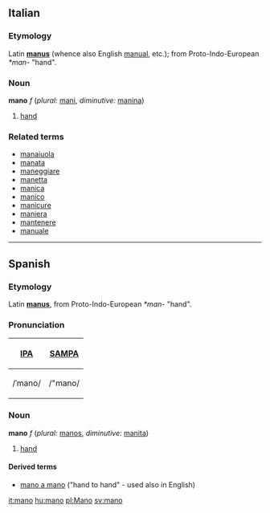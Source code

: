 ==Italian==
===Etymology===
Latin '''[[manus]]''' (whence also English [[manual]], etc.); from Proto-Indo-European ''*man-'' "hand".   

===Noun===
'''mano''' ''f'' (''plural:'' [[mani]], ''diminutive:'' [[manina]])

# [[hand]]

===Related terms===
*[[manaiuola]]
*[[manata]]
*[[maneggiare]]
*[[manetta]]
*[[manica]]
*[[manico]]
*[[manicure]]
*[[maniera]]
*[[mantenere]]
*[[manuale]]
----

==Spanish==
===Etymology===
Latin '''[[manus]]''', from Proto-Indo-European ''*man-'' "hand".

===Pronunciation===
{| border=1 cellpadding=5
! [[w:International Phonetic Alphabet|IPA]] !! [[w:SAMPA|SAMPA]]
|-
| /ˈmano/ || /"mano/
|}

===Noun===
'''mano''' ''f'' (''plural:'' [[manos]], ''diminutive:'' [[manita]])

# [[hand]]

====Derived terms====
*[[mano a mano]] ("hand to hand" - used also in English)

[[it:mano]]
[[hu:mano]]
[[pl:Mano]]
[[sv:mano]]